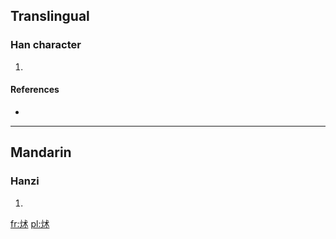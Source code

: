 ==Translingual==

===Han character===
{{Han char|rn=86|rad=火|as=05|sn=9|four=|canj=火戈木 (FID)}}

# {{defn|Han|sort=火05}}

====References====
* {{Han ref|kx=0668.080|dkj=18936|dj=1077.110|hdz=32194.130|uh=70A2|ud=28834}}

----

==Mandarin==

===Hanzi===
{{cmn-hanzi|pin=[[zhú]] ([[zhu2]])|wg=chu<sup>2</sup>}}

# {{defn|Mandarin|sort=火05}}

[[fr:炢]]
[[pl:炢]]